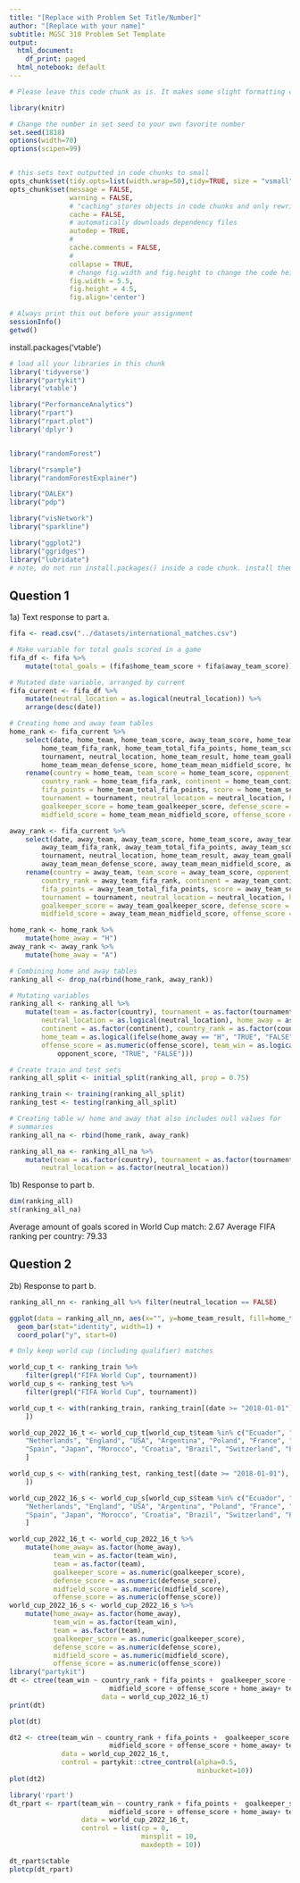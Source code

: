 ```yaml
---
title: "[Replace with Problem Set Title/Number]"
author: "[Replace with your name]"
subtitle: MGSC 310 Problem Set Template
output:
  html_document:
    df_print: paged
  html_notebook: default
---
```


```r

# Please leave this code chunk as is. It makes some slight formatting changes to alter the output to be more aesthetically pleasing. 

library(knitr)

# Change the number in set seed to your own favorite number
set.seed(1818)
options(width=70)
options(scipen=99)


# this sets text outputted in code chunks to small
opts_chunk$set(tidy.opts=list(width.wrap=50),tidy=TRUE, size = "vsmall")  
opts_chunk$set(message = FALSE,                                          
               warning = FALSE,
               # "caching" stores objects in code chunks and only rewrites if you change things
               cache = FALSE,                               
               # automatically downloads dependency files
               autodep = TRUE,
               # 
               cache.comments = FALSE,
               # 
               collapse = TRUE,
               # change fig.width and fig.height to change the code height and width by default
               fig.width = 5.5,  
               fig.height = 4.5,
               fig.align='center')


```

```r

# Always print this out before your assignment
sessionInfo()
getwd()

```


<!-- ### start answering your problem set here -->
<!-- You may export your homework in either html or pdf, with the former usually being easier. 
     To export or compile your Rmd file: click above on 'Knit' then 'Knit to HTML' -->
<!-- Be sure to submit both your .Rmd file and the compiled .html or .pdf file for full credit -->

install.packages('vtable')

```r

# load all your libraries in this chunk 
library('tidyverse')
library("partykit")
library('vtable')

library("PerformanceAnalytics")
library("rpart")
library("rpart.plot")
library('dplyr')


library("randomForest")

library("rsample")
library("randomForestExplainer")

library("DALEX")
library("pdp")

library("visNetwork")
library("sparkline")

library("ggplot2")
library("ggridges")
library("lubridate")
# note, do not run install.packages() inside a code chunk. install them in the console outside of a code chunk. 

```



## Question 1

1a) Text response to part a. 

```r
fifa <- read.csv("../datasets/international_matches.csv")

# Make variable for total goals scored in a game
fifa_df <- fifa %>%
    mutate(total_goals = (fifa$home_team_score + fifa$away_team_score))

# Mutated date variable, arranged by current
fifa_current <- fifa_df %>%
    mutate(neutral_location = as.logical(neutral_location)) %>%
    arrange(desc(date))

# Creating home and away team tables
home_rank <- fifa_current %>%
    select(date, home_team, home_team_score, away_team_score, home_team_continent,
        home_team_fifa_rank, home_team_total_fifa_points, home_team_score,
        tournament, neutral_location, home_team_result, home_team_goalkeeper_score,
        home_team_mean_defense_score, home_team_mean_midfield_score, home_team_mean_offense_score) %>%
    rename(country = home_team, team_score = home_team_score, opponent_score = away_team_score,
        country_rank = home_team_fifa_rank, continent = home_team_continent,
        fifa_points = home_team_total_fifa_points, score = home_team_score,
        tournament = tournament, neutral_location = neutral_location, home_team_result = home_team_result,
        goalkeeper_score = home_team_goalkeeper_score, defense_score = home_team_mean_defense_score,
        midfield_score = home_team_mean_midfield_score, offense_score = home_team_mean_offense_score)

away_rank <- fifa_current %>%
    select(date, away_team, away_team_score, home_team_score, away_team_continent,
        away_team_fifa_rank, away_team_total_fifa_points, away_team_score,
        tournament, neutral_location, home_team_result, away_team_goalkeeper_score,
        away_team_mean_defense_score, away_team_mean_midfield_score, away_team_mean_offense_score) %>%
    rename(country = away_team, team_score = away_team_score, opponent_score = home_team_score,
        country_rank = away_team_fifa_rank, continent = away_team_continent,
        fifa_points = away_team_total_fifa_points, score = away_team_score,
        tournament = tournament, neutral_location = neutral_location, home_team_result = home_team_result,
        goalkeeper_score = away_team_goalkeeper_score, defense_score = away_team_mean_defense_score,
        midfield_score = away_team_mean_midfield_score, offense_score = away_team_mean_offense_score)

home_rank <- home_rank %>%
    mutate(home_away = "H")
away_rank <- away_rank %>%
    mutate(home_away = "A")

# Combining home and away tables
ranking_all <- drop_na(rbind(home_rank, away_rank))

# Mutating variables
ranking_all <- ranking_all %>%
    mutate(team = as.factor(country), tournament = as.factor(tournament),
        neutral_location = as.logical(neutral_location), home_away = as.factor(home_away),
        continent = as.factor(continent), country_rank = as.factor(country_rank),
        home_team = as.logical(ifelse(home_away == "H", "TRUE", "FALSE")),
        offense_score = as.numeric(offense_score), team_win = as.logical(ifelse(score >
            opponent_score, "TRUE", "FALSE")))

# Create train and test sets
ranking_all_split <- initial_split(ranking_all, prop = 0.75)

ranking_train <- training(ranking_all_split)
ranking_test <- testing(ranking_all_split)

# Creating table w/ home and away that also includes null values for
# summaries
ranking_all_na <- rbind(home_rank, away_rank)

ranking_all_na <- ranking_all_na %>%
    mutate(team = as.factor(country), tournament = as.factor(tournament),
        neutral_location = as.factor(neutral_location))
```


1b) Response to part b. 

```r

dim(ranking_all)
st(ranking_all_na)


```

Average amount of goals scored in World Cup match: 2.67
Average FIFA ranking per country: 79.33


## Question 2


2b) Response to part b. 
```r

ranking_all_nn <- ranking_all %>% filter(neutral_location == FALSE)

ggplot(data = ranking_all_nn, aes(x="", y=home_team_result, fill=home_team_result)) +
  geom_bar(stat="identity", width=1) +
  coord_polar("y", start=0)

```

```r

# Only keep world cup (including qualifier) matches

world_cup_t <- ranking_train %>%
    filter(grepl("FIFA World Cup", tournament))
world_cup_s <- ranking_test %>%
    filter(grepl("FIFA World Cup", tournament))


```

```r
world_cup_t <- with(ranking_train, ranking_train[(date >= "2018-01-01"),
    ])

world_cup_2022_16_t <- world_cup_t[world_cup_t$team %in% c("Ecuador", "Senegal",
    "Netherlands", "England", "USA", "Argentina", "Poland", "France", "Australia",
    "Spain", "Japan", "Morocco", "Croatia", "Brazil", "Switzerland", "Portugal"),
    ]

world_cup_s <- with(ranking_test, ranking_test[(date >= "2018-01-01"),
    ])

world_cup_2022_16_s <- world_cup_s[world_cup_s$team %in% c("Ecuador", "Senegal",
    "Netherlands", "England", "USA", "Argentina", "Poland", "France", "Australia",
    "Spain", "Japan", "Morocco", "Croatia", "Brazil", "Switzerland", "Portugal"),
    ]

world_cup_2022_16_t <- world_cup_2022_16_t %>%
    mutate(home_away= as.factor(home_away), 
           team_win = as.factor(team_win),
           team = as.factor(team),
           goalkeeper_score = as.numeric(goalkeeper_score),
           defense_score = as.numeric(defense_score), 
           midfield_score = as.numeric(midfield_score),
           offense_score = as.numeric(offense_score))
world_cup_2022_16_s <- world_cup_2022_16_s %>%
    mutate(home_away= as.factor(home_away), 
           team_win = as.factor(team_win),
           team = as.factor(team),
           goalkeeper_score = as.numeric(goalkeeper_score),
           defense_score = as.numeric(defense_score), 
           midfield_score = as.numeric(midfield_score),
           offense_score = as.numeric(offense_score))
library("partykit")
dt <- ctree(team_win ~ country_rank + fifa_points +  goalkeeper_score + defense_score +
                         midfield_score + offense_score + home_away+ team,
                       data = world_cup_2022_16_t)
print(dt)

```

```r
plot(dt)


```

```r

dt2 <- ctree(team_win ~ country_rank + fifa_points +  goalkeeper_score + defense_score +
                         midfield_score + offense_score + home_away+ team,
             data = world_cup_2022_16_t,
             control = partykit::ctree_control(alpha=0.5,
                                               minbucket=10))
plot(dt2)

```

```r
library('rpart')
dt_rpart <- rpart(team_win ~ country_rank + fifa_points +  goalkeeper_score + defense_score +
                         midfield_score + offense_score + home_away+ team,
                  data = world_cup_2022_16_t,
                  control = list(cp = 0,
                                 minsplit = 10,
                                 maxdepth = 10))

dt_rpart$ctable
plotcp(dt_rpart)

```

